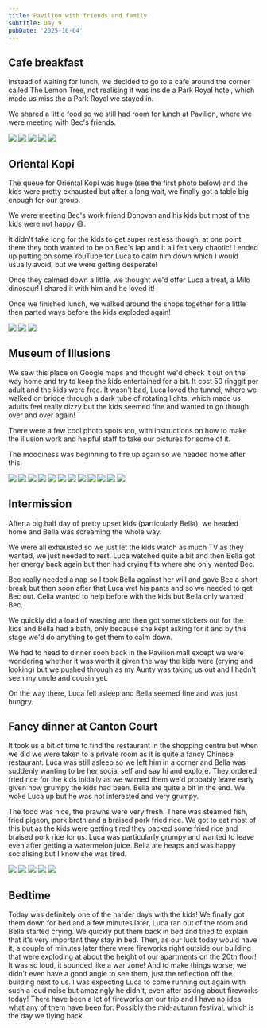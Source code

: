 ```yaml
---
title: Pavilion with friends and family
subtitle: Day 9
pubDate: '2025-10-04'
---
```



## Cafe breakfast

Instead of waiting for lunch, we decided to go to a cafe around the corner called The Lemon Tree, not realising it was inside a Park Royal hotel, which made us miss the a Park Royal we stayed in.

We shared a little food so we still had room for lunch at Pavilion, where we were meeting with Bec's friends.

<Grid>
  <Img src="2025-malaysia/hhwhxmmosvao1sfghx90.jpg" />

  <Img src="2025-malaysia/vhkebwj3awv1gmcrwihb.jpg" />

  <Img src="2025-malaysia/kxbafzgdgy6q7gaj5h7w.jpg" />

  <Img src="2025-malaysia/uqqmmrhrwlapaz1f7u6w.jpg" />

  <Img src="2025-malaysia/i7qgtkfxythfjrauqjzo.jpg" />
</Grid>

## Oriental Kopi

The queue for Oriental Kopi was huge (see the first photo below) and the kids were pretty exhausted but after a long wait, we finally got a table big enough for our group.

We were meeting Bec's work friend Donovan and his kids but most of the kids were not happy 😅.

It didn't take long for the kids to get super restless though, at one point there they both wanted to be on Bec's lap and it all felt very chaotic! I ended up putting on some YouTube for Luca to calm him down which I would usually avoid, but we were getting desperate!

Once they calmed down a little, we thought we'd offer Luca a treat, a Milo dinosaur! I shared it with him and he loved it!

Once we finished lunch, we walked around the shops together for a little then parted ways before the kids exploded again!

<Grid>
  <Img src="2025-malaysia/dhx6jijj564evsdae8rz.jpg" />

  <Img src="2025-malaysia/mzwr4jujg7arwfnbkahu.jpg" />

  <Img src="2025-malaysia/wmhjhmdorntgqbi4slay.jpg" />
</Grid>

## Museum of Illusions

We saw this place on Google maps and thought we'd check it out on the way home and try to keep the kids entertained for a bit. It cost 50 ringgit per adult and the kids were free. It wasn't bad, Luca loved the tunnel, where we walked on bridge through a dark tube of rotating lights, which made us adults feel really dizzy but the kids seemed fine and wanted to go though over and over again!

There were a few cool photo spots too, with instructions on how to make the illusion work and helpful staff to take our pictures for some of it.

The moodiness was beginning to fire up again so we headed home after this.

<Grid>
  <Img src="2025-malaysia/m6ryfubndxrhir3dzy49.jpg" />

  <Img src="2025-malaysia/wp3jyrhoulnocuzbmfyp.jpg" />

  <Img src="2025-malaysia/s28njqpjv2kikk1rupmx.jpg" />

  <Img src="2025-malaysia/szqpngctlzjxegzqhris.jpg" />

  <Img src="2025-malaysia/g04junszydouil0khbyc.jpg" />

  <Img src="2025-malaysia/n2nqukeolch5qi7pq1cy.jpg" />

  <Img src="2025-malaysia/pnao1rl6qpersqcoger9.jpg" />

  <Img src="2025-malaysia/foamcfx3qvtfy9ms7quu.jpg" />

  <Img src="2025-malaysia/ba7dbrpuqszhf4tpboa6.jpg" />

  <Img src="2025-malaysia/fmyfq9gr8y2gksgpenr5.jpg" />

  <Img src="2025-malaysia/tfcwbijyz1z6h1okmdir.jpg" />

  <Img src="2025-malaysia/thpdellpcyihkq0jxmyl.jpg" />
</Grid>

## Intermission

After a big half day of pretty upset kids (particularly Bella), we headed home and Bella was screaming the whole way.

We were all exhausted so we just let the kids watch as much TV as they wanted, we just needed to rest. Luca watched quite a bit and then Bella got her energy back again but then had crying fits where she only wanted Bec.

Bec really needed a nap so I took Bella against her will and gave Bec a short break but then soon after that Luca wet his pants and so we needed to get Bec out. Celia wanted to help before with the kids but Bella only wanted Bec.

We quickly did a load of washing and then got some stickers out for the kids and Bella had a bath, only because she kept asking for it and by this stage we'd do anything to get them to calm down.

We had to head to dinner soon back in the Pavilion mall except we were wondering whether it was worth it given the way the kids were (crying and looking) but we pushed through as my Aunty was taking us out and I hadn't seen my uncle and cousin yet.

On the way there, Luca fell asleep and Bella seemed fine and was just hungry.

## Fancy dinner at Canton Court

It took us a bit of time to find the restaurant in the shopping centre but when we did we were taken to a private room as it is quite a fancy Chinese restaurant. Luca was still asleep so we left him in a corner and Bella was suddenly wanting to be her social self and say hi and explore. They ordered fried rice for the kids initially as we warned them we'd probably leave early given how grumpy the kids had been. Bella ate quite a bit in the end. We woke Luca up but he was not interested and very grumpy.

The food was nice, the prawns were very fresh. There was steamed fish, fried pigeon, pork broth and a braised pork fried rice. We got to eat most of this but as the kids were getting tired they packed some fried rice and braised pork rice for us. Luca was particularly grumpy and wanted to leave even after getting a watermelon juice. Bella ate heaps and was happy socialising but I know she was tired.

<Grid>
  <Img src="2025-malaysia/o0goflgp5vbhl5cog2w7.jpg" />

  <Img src="2025-malaysia/aw4hp2wrbjabvhftlfyi.jpg" />

  <Img src="2025-malaysia/r6clswe6juvv5o3z0od7.jpg" />

  <Img src="2025-malaysia/fyjgx0xma4m9a061fk8b.jpg" />

  <Img src="2025-malaysia/nfde5wqoufnfsor6fweu.jpg" />
</Grid>

## Bedtime

Today was definitely one of the harder days with the kids! We finally got them down for bed and a few minutes later, Luca ran out of the room and Bella started crying. We quickly put them back in bed and tried to explain that it's very important they stay in bed. Then, as our luck today would have it, a couple of minutes later there were fireworks right outside our building that were exploding at about the height of our apartments on the 20th floor! It was so loud, it sounded like a war zone! And to make things worse, we didn't even have a good angle to see them, just the reflection off the building next to us. I was expecting Luca to come running out again with such a loud noise but amazingly he didn't, even after asking about fireworks today! There have been a lot of fireworks on our trip and I have no idea what any of them have been for. Possibly the mid-autumn festival, which is the day we flying back.
